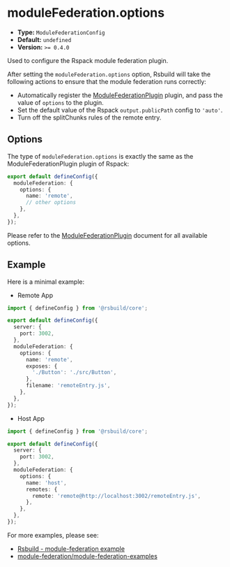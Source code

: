 # moduleFederation.options

- **Type:** `ModuleFederationConfig`
- **Default:** `undefined`
- **Version:** `>= 0.4.0`

Used to configure the Rspack module federation plugin.

After setting the `moduleFederation.options` option, Rsbuild will take the following actions to ensure that the module federation runs correctly:

- Automatically register the [ModuleFederationPlugin](https://rspack.dev/config/plugins#containermodulefederationplugin) plugin, and pass the value of `options` to the plugin.
- Set the default value of the Rspack `output.publicPath` config to `'auto'`.
- Turn off the splitChunks rules of the remote entry.

## Options

The type of `moduleFederation.options` is exactly the same as the ModuleFederationPlugin plugin of Rspack:

```ts title="rsbuild.config.ts"
export default defineConfig({
  moduleFederation: {
    options: {
      name: 'remote',
      // other options
    },
  },
});
```

Please refer to the [ModuleFederationPlugin](https://rspack.dev/config/plugins#containermodulefederationplugin) document for all available options.

## Example

Here is a minimal example:

- Remote App

```ts title="remote/rsbuild.config.ts"
import { defineConfig } from '@rsbuild/core';

export default defineConfig({
  server: {
    port: 3002,
  },
  moduleFederation: {
    options: {
      name: 'remote',
      exposes: {
        './Button': './src/Button',
      },
      filename: 'remoteEntry.js',
    },
  },
});
```

- Host App

```ts title="host/rsbuild.config.ts"
import { defineConfig } from '@rsbuild/core';

export default defineConfig({
  server: {
    port: 3002,
  },
  moduleFederation: {
    options: {
      name: 'host',
      remotes: {
        remote: 'remote@http://localhost:3002/remoteEntry.js',
      },
    },
  },
});
```

For more examples, please see:

- [Rsbuild - module-federation example](https://github.com/web-infra-dev/rsbuild/tree/main/examples/module-federation)
- [module-federation/module-federation-examples](https://github.com/module-federation/module-federation-examples)
